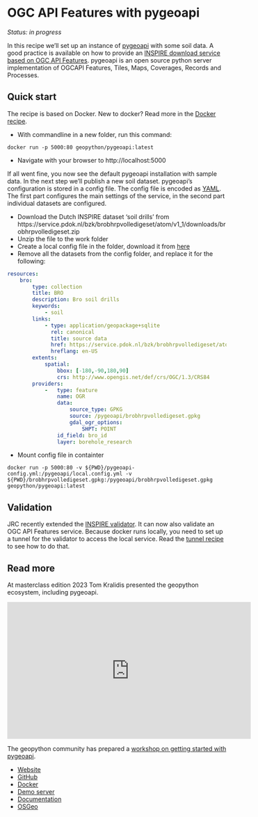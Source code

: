 # OGC API Features with pygeoapi

*Status: in progress*

 In this recipe we'll set up an instance of [pygeoapi](https://pygeoapi.io) with some soil data. A good practice is available on how to provide an [INSPIRE download service based on OGC API Features](https://github.com/INSPIRE-MIF/gp-ogc-api-features/blob/master/spec/oapif-inspire-download.qmd). pygeoapi is an open source python server implementation of OGCAPI Features, Tiles, Maps, Coverages, Records and Processes.

## Quick start

The recipe is based on Docker. New to docker? Read more in the [Docker recipe](../utils/docker.qmd).

- With commandline in a new folder, run this command:

```
docker run -p 5000:80 geopython/pygeoapi:latest
```

- Navigate with your browser to http://localhost:5000 

If all went fine, you now see the default pygeoapi installation with sample data. In the next step we'll publish a new soil dataset.
pygeoapi's configuration is stored in a config file. The config file is encoded as [YAML](https://en.wikipedia.org/wiki/YAML). The first part configures the main settings of the service, in the second part individual datasets are configured.


- Download the Dutch INSPIRE dataset 'soil drills' from https://service.pdok.nl/bzk/brobhrpvolledigeset/atom/v1_1/downloads/brobhrpvolledigeset.zip
- Unzip the file to the work folder
- Create a local config file in the folder, download it from [here](https://github.com/geopython/pygeoapi/blob/master/pygeoapi-config.yml)
- Remove all the datasets from the config folder, and replace it for the following:

```yml
resources:
    bro:
        type: collection
        title: BRO
        description: Bro soil drills
        keywords:
            - soil
        links:
            - type: application/geopackage+sqlite
              rel: canonical
              title: source data
              href: https://service.pdok.nl/bzk/brobhrpvolledigeset/atom/v1_1/downloads/brobhrpvolledigeset.zip
              hreflang: en-US
        extents:
            spatial:
                bbox: [-180,-90,180,90]
                crs: http://www.opengis.net/def/crs/OGC/1.3/CRS84
        providers:
            -   type: feature
                name: OGR
                data:
                    source_type: GPKG
                    source: /pygeoapi/brobhrpvolledigeset.gpkg
                    gdal_ogr_options:
                        SHPT: POINT
                id_field: bro_id
                layer: borehole_research
```

- Mount config file in containter

```
docker run -p 5000:80 -v ${PWD}/pygeoapi-config.yml:/pygeoapi/local.config.yml -v ${PWD}/brobhrpvolledigeset.gpkg:/pygeoapi/brobhrpvolledigeset.gpkg  geopython/pygeoapi:latest
```


## Validation

JRC recently extended the [INSPIRE validator](https://inspire.ec.europa.eu/validator). It can now also validate an OGC API Features service.
Because docker runs locally, you need to set up a tunnel for the validator to access the local service. Read the [tunnel recipe](../utils/localtunnel.qmd) to see how to do that.

## Read more

At masterclass edition 2023 Tom Kralidis presented the geopython ecosystem, including pygeoapi.

<iframe title='Embedded Media titled: geopython' width="560"  height="315"  src="https://wur.yuja.com/V/Video?v=432913&node=1952041&a=194733222&preload=false" frameborder="0" webkitallowfullscreen mozallowfullscreen allowfullscreen loading="lazy"></iframe>

The geopython community has prepared a [workshop on getting started with pygeoapi](https://dive.pygeoapi.io/).

- [Website](https://pygeoapi.io)
- [GitHub](https://github.com/geopython/pygeoapi)
- [Docker](https://hub.docker.com/r/geopython/pygeoapi)
- [Demo server](https://demo.pygeoapi.io/master)
- [Documentation](https://docs.pygeoapi.io)
- [OSGeo](https://www.osgeo.org/projects/pygeoapi) 
